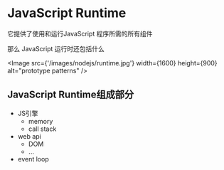 
# JavaScript Runtime

它提供了使用和运行JavaScript 程序所需的所有组件

那么 JavaScript 运行时还包括什么

<Image
    src={'/images/nodejs/runtime.jpg'}
    width={1600}
    height={900}
    alt="prototype patterns"
/>

## JavaScript Runtime组成部分

- JS引擎
    - memory
    - call stack
- web api
    - DOM
    - ...
- event loop